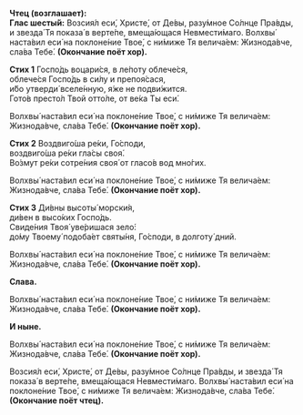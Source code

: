 **Чтец (возглашает):**  
**Глас шесты́й:** Возсия́л еси́, Христе́, от Де́вы, разу́мное Со́лнце Пра́вды, и звезда́ Тя показа́ в верте́пе, вмеща́ющася Невмести́маго. Волхвы́ наста́вил еси́ на поклоне́ние Твое́, с ни́миже Тя велича́ем: Жизнода́вче, сла́ва Тебе́. **(Окончание поёт хор).**

**Стих 1** Госпо́дь воцари́ся, в ле́поту облече́ся,  
облече́ся Госпо́дь в си́лу и препоя́сася,  
и́бо утверди́ вселе́нную, я́же не подви́жится.  
Гото́в престо́л Твой отто́ле, от ве́ка Ты еси́.

Волхвы́ наста́вил еси́ на поклоне́ние Твое́, с ни́миже Тя велича́ем: Жизнода́вче, сла́ва Тебе́. **(Окончание поёт хор).**

**Стих 2** Воздвиго́ша ре́ки, Го́споди,  
воздвиго́ша ре́ки гла́сы своя́.  
Во́змут ре́ки сотре́ния своя́ от гласо́в вод мно́гих.

Волхвы́ наста́вил еси́ на поклоне́ние Твое́, с ни́миже Тя велича́ем: Жизнода́вче, сла́ва Тебе́. **(Окончание поёт хор).**

**Стих 3** Ди́вны высоты́ морски́я,  
ди́вен в высо́ких Госпо́дь.  
Свиде́ния Твоя́ уве́ришася зело́:  
до́му Твоему́ подоба́ет святы́ня, Го́споди, в долготу́ дний.

Волхвы́ наста́вил еси́ на поклоне́ние Твое́, с ни́миже Тя велича́ем: Жизнода́вче, сла́ва Тебе́. **(Окончание поёт хор).**

**Слава.** 

Волхвы́ наста́вил еси́ на поклоне́ние Твое́, с ни́миже Тя велича́ем: Жизнода́вче, сла́ва Тебе́. **(Окончание поёт хор).**

**И ныне.**

Волхвы́ наста́вил еси́ на поклоне́ние Твое́, с ни́миже Тя велича́ем: Жизнода́вче, сла́ва Тебе́. **(Окончание поёт хор).**

Возсия́л еси́, Христе́, от Де́вы, разу́мное Со́лнце Пра́вды, и звезда́ Тя показа́ в верте́пе, вмеща́ющася Невмести́маго. Волхвы́ наста́вил еси́ на поклоне́ние Твое́, с ни́миже Тя велича́ем: Жизнода́вче, сла́ва Тебе́. **(Окончание поёт чтец).**
